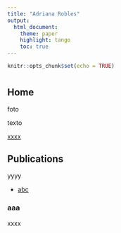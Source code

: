 ```yaml
---
title: "Adriana Robles"
output: 
  html_document:
    theme: paper
    highlight: tango
    toc: true
---
```


```r
knitr::opts_chunk$set(echo = TRUE)
```
#  {.tabset}

## Home 

foto 

texto 

[xxxx](https://xxxx.pdf)

## Publications

yyyy

- [abc](#ttt1)

### aaa {#ttt1}

xxxx
